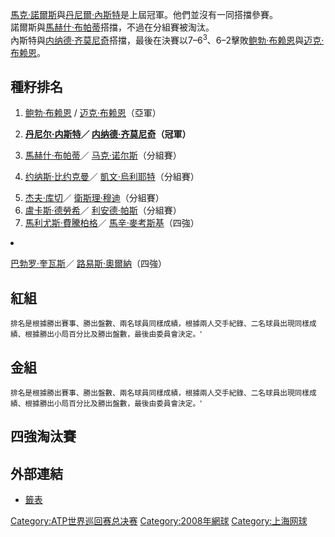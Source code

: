 {{TennisEvents2|2008|网球大师杯赛|
 | champ = {{flagicon|CAN}} [[丹尼尔·内斯特|丹尼尔·内斯特]]<br />{{flagicon|SRB}} [[内纳德·齐莫尼奇|内纳德·齐莫尼奇]]
 | runner = {{flagicon|USA}} [[鲍勃·布赖恩|鲍勃·布赖恩]]<br />{{flagicon|USA}} [[迈克·布赖恩|迈克·布赖恩]]
 | score = 7–6<sup>3</sup>、6–2
}}

{{main|2008年網球大師盃賽}}

[[馬克·諾爾斯|馬克·諾爾斯]]與[[丹尼爾·內斯特|丹尼爾·內斯特]]是上屆冠軍。他們並沒有一同搭擋參賽。
<br />諾爾斯與[[馬赫什·布帕蒂|馬赫什·布帕蒂]]搭擋，不過在分組賽被淘汰。
<br />內斯特與[[内纳德·齐莫尼奇|内纳德·齐莫尼奇]]搭擋，最後在決賽以7–6<sup>3</sup>、6–2擊敗[[鲍勃·布赖恩|鲍勃·布赖恩]]與[[迈克·布赖恩|迈克·布赖恩]]。


== 種籽排名 ==
{{col-begin}}
{{col-2}}
# {{flagicon|USA}} [[鲍勃·布赖恩|鲍勃·布赖恩]] / {{flagicon|USA}} [[迈克·布赖恩|迈克·布赖恩]]（亞軍）
# {{flagicon|CAN}} '''[[丹尼尔·内斯特|丹尼尔·内斯特]]／{{flagicon|SRB}} [[内纳德·齐莫尼奇|内纳德·齐莫尼奇]]（冠軍）'''
# {{flagicon|IND}} [[馬赫什·布帕蒂|馬赫什·布帕蒂]]／{{flagicon|BAH}} [[马克·诺尔斯|马克·诺尔斯]]（分組賽）
# {{flagicon|SWE}} [[约纳斯·比约克曼|约纳斯·比约克曼]]／{{flagicon|ZIM}} [[凱文·烏利耶特|凱文·烏利耶特]]（分組賽）
{{col-2}}
<ol start="5">
<li> {{flagicon|RSA}} [[杰夫·库切|杰夫·库切]]／{{flagicon|RSA}} [[衛斯理·穆迪|衛斯理·穆迪]]（分組賽）
<li> {{flagicon|CZE}} [[盧卡斯·德勞希|盧卡斯·德勞希]]／{{flagicon|IND}} [[利安德·帕斯|利安德·帕斯]]（分組賽）
<li> {{flagicon|POL}} [[馬利尤斯·費騰柏格|馬利尤斯·費騰柏格]]／{{flagicon|POL}} [[馬辛·麥考斯基|馬辛·麥考斯基]]（四強）
<li> {{flagicon|URU}} [[巴勃罗·奎瓦斯|巴勃罗·奎瓦斯]]／{{flagicon|PER}} [[路易斯·奧爾納|路易斯·奧爾納]]（四強）
{{col-end}}

== 紅組 ==
{{4TeamRR-TennisWide
| title-1= 
| title-2=比賽勝-敗
| title-3=小局勝-敗
| title-4=盤數勝-敗
| title-5=排名

| seed-1=1
| team-1-abbrev={{flagicon|USA}} [[鲍勃·布赖恩|鲍勃·布赖恩]]<br />{{flagicon|USA}} [[迈克·布赖恩|迈克·布赖恩]]
| team-1={{flagicon|USA}} [[鲍勃·布赖恩|鲍勃·布赖恩]]<br />{{flagicon|USA}} [[迈克·布赖恩|迈克·布赖恩]]
| match-w/l-1='''2 – 1'''
| set-w/l-1='''5 – 3'''
| game-w/l-1='''32 – 27'''
| standings-1='''1'''

| seed-2=3
| team-2-abbrev={{flagicon|IND}} [[馬赫什·布帕蒂|馬赫什·布帕蒂]]<br />{{flagicon|BAH}} [[马克·诺尔斯|马克·诺尔斯]]
| team-2={{flagicon|IND}} [[馬赫什·布帕蒂|馬赫什·布帕蒂]]<br />{{flagicon|BAH}} [[马克·诺尔斯|马克·诺尔斯]]
| match-w/l-2=1 – 2
| set-w/l-2=4 – 4
| game-w/l-2=36 – 30
| standings-2=3

| seed-3=5
| team-3-abbrev={{flagicon|RSA}} [[杰夫·库切|杰夫·库切]]<br />{{flagicon|RSA}} [[衛斯理·穆迪|衛斯理·穆迪]]
| team-3={{flagicon|RSA}} [[杰夫·库切|杰夫·库切]]<br />{{flagicon|RSA}} [[衛斯理·穆迪|衛斯理·穆迪]]
| match-w/l-3=1 – 2
| set-w/l-3=3 – 5
| game-w/l-3=23 – 33
| standings-3=4

| seed-4=8
| team-4-abbrev={{flagicon|URU}} [[巴勃罗·奎瓦斯|巴勃罗·奎瓦斯]]<br />{{flagicon|PER}} [[路易斯·奧爾納|路易斯·奧爾納]]
| team-4={{flagicon|URU}} [[巴勃罗·奎瓦斯|巴勃罗·奎瓦斯]]<br />{{flagicon|PER}} [[路易斯·奧爾納|路易斯·奧爾納]]
| match-w/l-4='''2 – 1'''
| set-w/l-4='''4 – 4'''
| game-w/l-4='''34 – 35'''
| standings-4='''2'''

|color-row-1= |          1v2='''7–5、3–6、10–4''' |1v3=2–6、6–2、10–12 |1v4='''6–1、7–6<sup>4</sup>'''
|color-row-2= |2v1=5–7、6–3、4–10 |          2v3='''6–2、6–3''' |2v4=7–6<sup>3</sup>、6<sup>4</sup>–7、5–10
|color-row-3= |3v1='''6–2、2–6、12–10''' |3v2=2–6、3–6 |          3v4=2–6、7–6<sup>2</sup>、9–11
|color-row-4= |4v1=1–6、6<sup>4</sup>–7 |4v2='''6<sup>3</sup>–7、7–6<sup>4</sup>、10–''' |4v3='''6–2、6<sup>2</sup>–7、11–9'''
}}<small>排名是根據勝出賽事、勝出盤數、兩名球員同樣成績，根據兩人交手紀錄、二名球員出現同樣成績、根據勝出小局百分比及勝出盤數，最後由委員會決定。'</small>

== 金組 ==
{{4TeamRR-TennisWide
| title-1= 
| title-2=比賽勝-敗
| title-3=小局勝-敗
| title-4=盤數勝-敗
| title-5=排名

| seed-1=2
| team-1-abbrev={{flagicon|CAN}} [[丹尼尔·内斯特|丹尼尔·内斯特]]<br />{{flagicon|SRB}} [[内纳德·齐莫尼奇|内纳德·齐莫尼奇]]
| team-1={{flagicon|CAN}} [[丹尼尔·内斯特|丹尼尔·内斯特]]<br />{{flagicon|SRB}} [[内纳德·齐莫尼奇|内纳德·齐莫尼奇]]
| match-w/l-1='''3 – 0'''
| set-w/l-1='''6 – 1'''
| game-w/l-1='''37 – 23'''
| standings-1='''1'''

| seed-2=4
| team-2-abbrev={{flagicon|SWE}} [[约纳斯·比约克曼|约纳斯·比约克曼]]<br />{{flagicon|ZIM}} [[凱文·烏利耶特|凱文·烏利耶特]]
| team-2={{flagicon|SWE}} [[约纳斯·比约克曼|约纳斯·比约克曼]]<br />{{flagicon|ZIM}} [[凱文·烏利耶特|凱文·烏利耶特]]
| match-w/l-2=1 – 2
| set-w/l-2=3 – 4
| game-w/l-2=26 – 28
| standings-2=3

| seed-3=6
| team-3-abbrev={{flagicon|CZE}} [[盧卡斯·德勞希|盧卡斯·德勞希]]<br />{{flagicon|IND}} [[利安德·帕斯|利安德·帕斯]]
| team-3={{flagicon|CZE}} [[盧卡斯·德勞希|盧卡斯·德勞希]]<br />{{flagicon|IND}} [[利安德·帕斯|利安德·帕斯]]
| match-w/l-3=0 – 3
| set-w/l-3=0 – 6
| game-w/l-3=22 – 38
| standings-3=4

| seed-4=7
| team-4-abbrev={{flagicon|POL}} [[馬利尤斯·費騰柏格|馬利尤斯·費騰柏格]]<br />{{flagicon|POL}} [[馬辛·麥考斯基|馬辛·麥考斯基]]
| team-4={{flagicon|POL}} [[馬利尤斯·費騰柏格|馬利尤斯·費騰柏格]]<br />{{flagicon|POL}} [[馬辛·麥考斯基|馬辛·麥考斯基]]
| match-w/l-4='''2 – 1'''
| set-w/l-4='''5 – 3'''
| game-w/l-4='''34 – 30'''
| standings-4='''2'''

|color-row-1= |          1v2='''6–1、6–4''' |1v3='''6–1、6–4''' |1v4='''7–6<sup>4</sup>、5–7、10–4'''
|color-row-2= |2v1=1–6、4–6 |          2v3='''6–3、7–5''' |2v4=2–6、6–1、6–10
|color-row-3= |3v1=1–6、4–6 |3v2=3–6、5–7 |          3v4=6<sup>2</sup>–7、3–6 	
|color-row-4= |4v1=6<sup>4</sup>–7、7–5、4–10 	 |4v2='''7–6<sup>2</sup>、6–3''' |4v3='''7–6<sup>2</sup>、6–3'''
}}<small>排名是根據勝出賽事、勝出盤數、兩名球員同樣成績，根據兩人交手紀錄、二名球員出現同樣成績、根據勝出小局百分比及勝出盤數，最後由委員會決定。'</small>

== 四強淘汰賽 ==
{{4TeamBracket-Tennis35
| RD1=準決賽
| RD2=決賽

| RD1-seed1=1
| RD1-team1='''{{flagicon|USA}} [[鲍勃·布赖恩|鲍勃·布赖恩]]<br /> {{flagicon|USA}} [[迈克·布赖恩|迈克·布赖恩]]
| RD1-score1-1='''6
| RD1-score1-2='''6
| RD1-score1-3= 
| RD1-seed2=7
| RD1-team2={{flagicon|POL}} [[馬利尤斯·費騰柏格|馬利尤斯·費騰柏格]]<br />{{flagicon|POL}} [[馬辛·麥考斯基|馬辛·麥考斯基]]
| RD1-score2-1=4
| RD1-score2-2=4
| RD1-score2-3= 


| RD1-seed3=2
| RD1-team3={{flagicon|CAN}} [[丹尼尔·内斯特|丹尼尔·内斯特]]<br /> {{flagicon|SRB}} [[内纳德·齐莫尼奇|内纳德·齐莫尼奇]]
| RD1-score3-1='''6
| RD1-score3-2='''6
| RD1-score3-3= 
| RD1-seed4=8
| RD1-team4={{flagicon|URU}} [[巴勃罗·奎瓦斯|巴勃罗·奎瓦斯]]<br />{{flagicon|PER}} [[路易斯·奧爾納|路易斯·奧爾納]]
| RD1-score4-1=1
| RD1-score4-2=3
| RD1-score4-3= 

| RD2-seed1=1
| RD2-team1={{flagicon|USA}} [[鲍勃·布赖恩|鲍勃·布赖恩]]<br /> {{flagicon|USA}} [[迈克·布赖恩|迈克·布赖恩]]
| RD2-score1-1='''7
| RD2-score1-2='''6
| RD2-score1-3= 
| RD2-score1-4= 
| RD2-score1-5= 
| RD2-seed2=2
| RD2-team2={{flagicon|CAN}} [[丹尼尔·内斯特|丹尼尔·内斯特]]<br /> {{flagicon|SRB}} [[内纳德·齐莫尼奇|内纳德·齐莫尼奇]]
| RD2-score2-1=6<sup>3</sup>
| RD2-score2-2=2
| RD2-score2-3= 
| RD2-score2-4= 
| RD2-score2-5= 
}}

==外部連結==
*[http://www.atptennis.com/posting/2008/605/mdd.pdf 籤表]{{dead link|date=十一月 2017 |bot=InternetArchiveBot }}

[[Category:ATP世界巡回赛总决赛|Category:ATP世界巡回赛总决赛]]
[[Category:2008年網球|Category:2008年網球]]
[[Category:上海网球|Category:上海网球]]